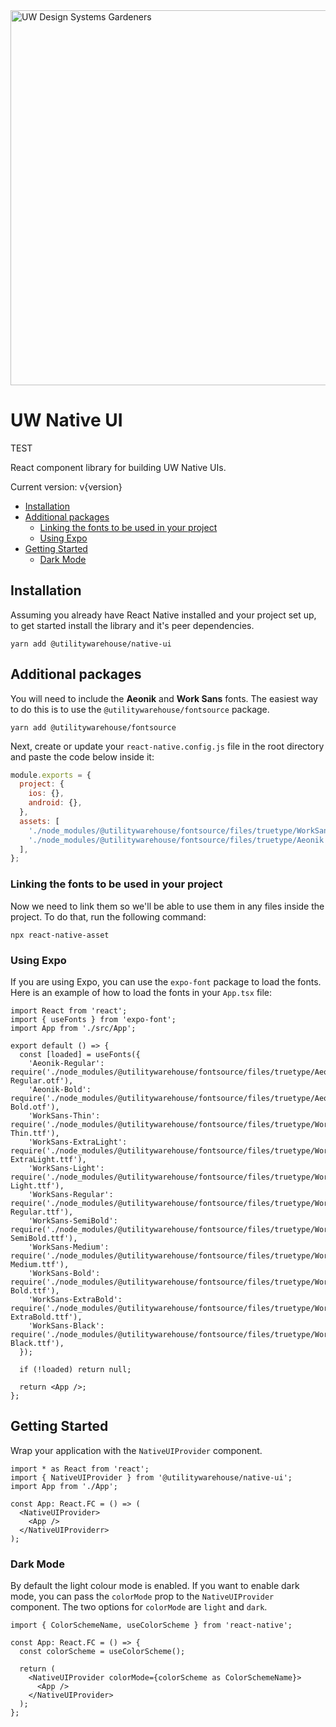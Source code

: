 
<Meta title="Native UI / Introduction" />

<img src={img} alt="UW Design Systems Gardeners" title="UW Design Systems Gardeners" width="600" />

# UW Native UI

TEST

React component library for building UW Native UIs.

Current version: v{version}

- [Installation](#installation)
- [Additional packages](#additional-packages)
  - [Linking the fonts to be used in your project](#linking-the-fonts-to-be-used-in-your-project)
  - [Using Expo](#using-expo)
- [Getting Started](#getting-started)
  - [Dark Mode](#dark-mode)

## Installation

Assuming you already have React Native installed and your project set up, to get started install the library and it's peer dependencies.

```console
yarn add @utilitywarehouse/native-ui
```

## Additional packages

You will need to include the **Aeonik** and **Work Sans** fonts. The
easiest way to do this is to use the `@utilitywarehouse/fontsource` package.

```console
yarn add @utilitywarehouse/fontsource
```

Next, create or update your `react-native.config.js` file in the root directory and paste the code below inside it:

```js
module.exports = {
  project: {
    ios: {},
    android: {},
  },
  assets: [
    './node_modules/@utilitywarehouse/fontsource/files/truetype/WorkSans',
    './node_modules/@utilitywarehouse/fontsource/files/truetype/Aeonik',
  ],
};
```

### Linking the fonts to be used in your project

Now we need to link them so we'll be able to use them in any files inside the project. To do that, run the following command:

```console
npx react-native-asset
```

### Using Expo

If you are using Expo, you can use the `expo-font` package to load the fonts. Here is an example of how to load the fonts in your `App.tsx` file:

```tsx
import React from 'react';
import { useFonts } from 'expo-font';
import App from './src/App';

export default () => {
  const [loaded] = useFonts({
    'Aeonik-Regular': require('./node_modules/@utilitywarehouse/fontsource/files/truetype/Aeonik/Aeonik-Regular.otf'),
    'Aeonik-Bold': require('./node_modules/@utilitywarehouse/fontsource/files/truetype/Aeonik/Aeonik-Bold.otf'),
    'WorkSans-Thin': require('./node_modules/@utilitywarehouse/fontsource/files/truetype/WorkSans/WorkSans-Thin.ttf'),
    'WorkSans-ExtraLight': require('./node_modules/@utilitywarehouse/fontsource/files/truetype/WorkSans/WorkSans-ExtraLight.ttf'),
    'WorkSans-Light': require('./node_modules/@utilitywarehouse/fontsource/files/truetype/WorkSans/WorkSans-Light.ttf'),
    'WorkSans-Regular': require('./node_modules/@utilitywarehouse/fontsource/files/truetype/WorkSans/WorkSans-Regular.ttf'),
    'WorkSans-SemiBold': require('./node_modules/@utilitywarehouse/fontsource/files/truetype/WorkSans/WorkSans-SemiBold.ttf'),
    'WorkSans-Medium': require('./node_modules/@utilitywarehouse/fontsource/files/truetype/WorkSans/WorkSans-Medium.ttf'),
    'WorkSans-Bold': require('./node_modules/@utilitywarehouse/fontsource/files/truetype/WorkSans/WorkSans-Bold.ttf'),
    'WorkSans-ExtraBold': require('./node_modules/@utilitywarehouse/fontsource/files/truetype/WorkSans/WorkSans-ExtraBold.ttf'),
    'WorkSans-Black': require('./node_modules/@utilitywarehouse/fontsource/files/truetype/WorkSans/WorkSans-Black.ttf'),
  });

  if (!loaded) return null;

  return <App />;
};
```

## Getting Started

Wrap your application with the `NativeUIProvider` component.

```tsx
import * as React from 'react';
import { NativeUIProvider } from '@utilitywarehouse/native-ui';
import App from './App';

const App: React.FC = () => (
  <NativeUIProvider>
    <App />
  </NativeUIProviderr>
);
```

### Dark Mode

By default the light colour mode is enabled. If you want to enable dark mode, you can pass the `colorMode` prop to the `NativeUIProvider` component. The two options for `colorMode` are `light` and `dark`.

```tsx
import { ColorSchemeName, useColorScheme } from 'react-native';

const App: React.FC = () => {
  const colorScheme = useColorScheme();

  return (
    <NativeUIProvider colorMode={colorScheme as ColorSchemeName}>
      <App />
    </NativeUIProvider>
  );
};
```
